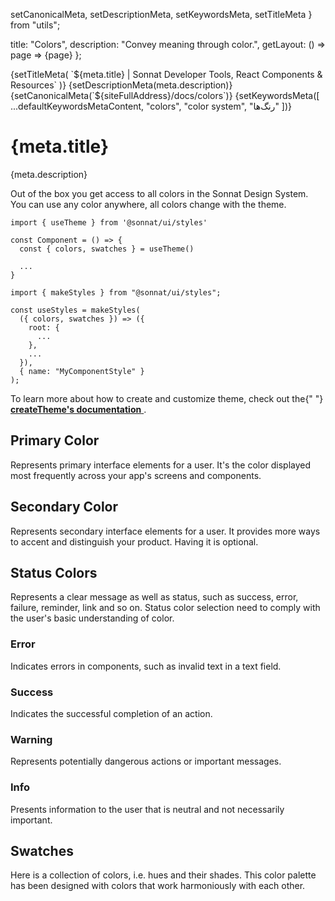   setCanonicalMeta,
  setDescriptionMeta,
  setKeywordsMeta,
  setTitleMeta
} from "utils";

  title: "Colors",
  description: "Convey meaning through color.",
  getLayout: () => page => <WithSidebar>{page}</WithSidebar>
};

<Head>
  {setTitleMeta(
    `${meta.title} | Sonnat Developer Tools, React Components & Resources`
  )}
  {setDescriptionMeta(meta.description)}
  {setCanonicalMeta(`${siteFullAddress}/docs/colors`)}
  {setKeywordsMeta([
    ...defaultKeywordsMetaContent,
    "colors",
    "color system",
    "رنگ‌ها"
  ])}
</Head>

<h1>
  <span>{meta.title}</span>
  <AnchorButton anchorId="overview" />
  <PageEditButton href={`pages/docs/colors.mdx`} />
</h1>

<p>{meta.description}</p>

<p>
  Out of the box you get access to all colors in the Sonnat Design System. You
  can use any color anywhere, all colors change with the theme.
</p>

```tsx
import { useTheme } from '@sonnat/ui/styles'

const Component = () => {
  const { colors, swatches } = useTheme()

  ...
}
```

```tsx
import { makeStyles } from "@sonnat/ui/styles";

const useStyles = makeStyles(
  ({ colors, swatches }) => ({
    root: {
      ...
    },
    ...
  }),
  { name: "MyComponentStyle" }
);
```

<div data-notebox>
  To learn more about how to create and customize theme, check out the{" "}
  <a href="/docs/styling#create-theme" title="createTheme's documentation">
    <strong>createTheme's documentation</strong>
  </a>
  .
</div>

<h2>
  <span>Primary Color</span>
  <AnchorButton anchorId="primary-color" />
</h2>

<p>
  Represents primary interface elements for a user. It's the color displayed
  most frequently across your app's screens and components.
</p>

<SystemColorDemo colorClass="primary" />

<h2>
  <span>Secondary Color</span>
  <AnchorButton anchorId="secondary-color" />
</h2>

<p>
  Represents secondary interface elements for a user. It provides more ways to
  accent and distinguish your product. Having it is optional.
</p>

<SystemColorDemo colorClass="secondary" />

<h2>
  <span>Status Colors</span>
  <AnchorButton anchorId="status-colors" />
</h2>

<p>
  Represents a clear message as well as status, such as success, error, failure,
  reminder, link and so on. Status color selection need to comply with the
  user's basic understanding of color.
</p>

<h3>
  <span>Error</span>
  <AnchorButton anchorId="status-error" />
</h3>

<p>Indicates errors in components, such as invalid text in a text field.</p>

<SystemColorDemo colorClass="error" />

<h3>
  <span>Success</span>
  <AnchorButton anchorId="status-success" />
</h3>

<p>Indicates the successful completion of an action.</p>

<SystemColorDemo colorClass="success" />

<h3>
  <span>Warning</span>
  <AnchorButton anchorId="status-warning" />
</h3>

<p>Represents potentially dangerous actions or important messages.</p>

<SystemColorDemo colorClass="warning" />

<h3>
  <span>Info</span>
  <AnchorButton anchorId="status-info" />
</h3>

<p>
  Presents information to the user that is neutral and not necessarily
  important.
</p>

<SystemColorDemo colorClass="info" />

<h2>
  <span>Swatches</span>
  <AnchorButton anchorId="swatches" />
</h2>

<p>
  Here is a collection of colors, i.e. hues and their shades. This color palette
  has been designed with colors that work harmoniously with each other.
</p>

<SwatchesDemo />

